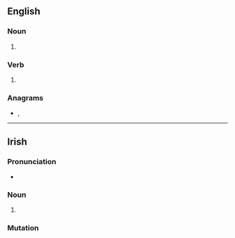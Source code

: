 {{also|säile}}
==English==

===Noun===
{{en-noun}}

# {{obsolete spelling of|sail|lang=en}}

===Verb===
{{head|en|verb}}

# {{obsolete spelling of|sail|lang=en}}

===Anagrams===
* {{l|en|aisle}}, {{l|en|Elias}}

----

==Irish==

===Pronunciation===
* {{IPA|/ˈsalʲə/|lang=ga}}

===Noun===
{{head|ga|noun form}}

# {{genitive singular of|sail|lang=ga}}

===Mutation===
{{ga-mut-cons|sa|ile}}